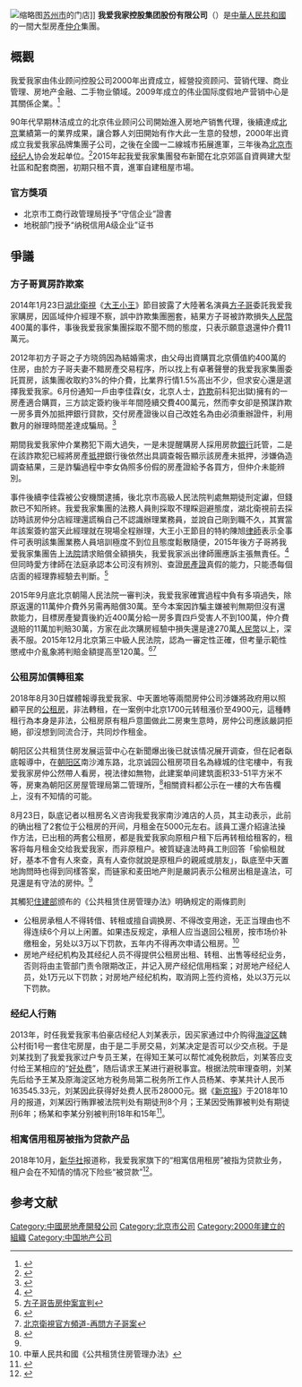 {{lead section|time=2020-04-08T05:36:38+00:00}}
{{Infobox_Company
| company_name   = 伟业我爱我家集團<br/>
| company_logo   =
| company_type   = 私人公司
| market_information = 
| foundation     = 2000年5月2日
| company_slogan = 
| location       = {{PRC}}<br/>北京市东城区东四十条甲22号南新仓商务大厦A座701室
| zip_code       = 
| telephone_no   = 010-5980 8919
| key_people     = 伟业顾问[[董事長|董事長]]：-{林洁}-<br/>我爱我家[[董事長|董事長]]：刘田
| num_employees  = 60,000人
| industry       = 房屋仲介
| revenue        =
|major_shareholder  =伟业顾问控股公司
| homepage       = {{URL|www.5i5j.com}}
}}
[[File:515j_store_in_Suzhou.jpg|缩略图]][[苏州市|苏州市]]的门店]]
'''我爱我家控股集团股份有限公司'''（{{Szse|000560|name=我爱我家}}）是[[中華人民共和國|中華人民共和國]]的一間大型房產[[仲介|仲介]]集團。

==概觀==
我爱我家由伟业顾问控股公司2000年出資成立，經營投资顾问、营销代理、商业管理、房地产金融、二手物业領域。2009年成立的伟业国际度假地产营销中心是其關係企業。<ref>{{Cite web |url=http://finance.china.com.cn/news/special/20154jx/20150825/3309253.shtml |title=中財網-我愛我家集團 |access-date=2015-09-22 |archive-date=2015-10-16 |archive-url=https://web.archive.org/web/20151016203720/http://finance.china.com.cn/news/special/20154jx/20150825/3309253.shtml |dead-url=no }}</ref>

90年代早期林洁成立的北京伟业顾问公司開始進入房地产销售代理，後續達成[[北京|北京]]業績第一的業界成果，讓合夥人刘田開始有作大此一生意的發想，2000年出資成立我爱我家品牌集團子公司，之後在全國一二線城市拓展進軍，三年後為[[北京市|北京市]][[经纪人|经纪人]]协会发起单位。<ref>{{Cite web |url=http://m.21jingji.com/article/20150526/herald/28e0b7509f6599b974b182da4434e5b9.html |title=21世紀網-我愛我家集團進軍自建租屋 |access-date=2015-09-22 |archive-date=2016-03-04 |archive-url=https://web.archive.org/web/20160304091407/http://m.21jingji.com/article/20150526/herald/28e0b7509f6599b974b182da4434e5b9.html |dead-url=no }}</ref>2015年起我爱我家集團發布新聞在北京郊區自資興建大型社區和配套商圈，初期只租不賣，進軍自建租屋市場。

===官方獎項===
*北京市工商行政管理局授予“守信企业”證書
*地税部门授予“纳税信用A级企业”证书

==爭議==
===方子哥買房詐欺案===
2014年1月23日[[湖北衛視|湖北衛視]]《[[大王小王|大王小王]]》節目披露了大陸著名演員[[方子哥|方子哥]]委託我爱我家購房，因區域仲介經理不察，誤中詐欺集團圈套，結果方子哥被詐欺損失[[人民幣|人民幣]]400萬的事件，事後我爱我家集團採取不聞不問的態度，只表示願意退還仲介費11萬元。

2012年初方子哥之子方晓鸽因為結婚需求，由父母出資購買北京價值約400萬的住房，由於方子哥夫妻不黯房產交易程序，所以找上有卓著聲譽的我爱我家集團委託買房，該集團收取約3%的仲介費，比業界行情1.5%高出不少，但求安心還是選擇我爱我家。6月份通知一戶由李佳霖(女，北京人士，[[詐欺|詐欺]]前科犯出獄)擁有的一房產適合購買，三方談定簽約後半年間陸續交費400萬元，然而李女卻是預謀詐欺一房多賣外加抵押銀行貸款，交付房產證後以自己改姓名為由必須重辦證件，利用數月的辦理時間差達成騙局。<ref>{{Cite web |url=https://www.youtube.com/watch?v=X9LeiP95yzs |title=北京衛視-方子哥控告房仲集團 |access-date=2015-09-22 |archive-date=2016-04-01 |archive-url=https://web.archive.org/web/20160401060724/https://www.youtube.com/watch?v=X9LeiP95yzs |dead-url=no }}</ref>

期間我爱我家仲介業務犯下兩大過失，一是未提醒購房人採用房款[[銀行|銀行]]託管，二是在該詐欺犯已經將房產[[抵押|抵押]]銀行後依然出具調查報告顯示該房產未抵押，涉嫌偽造調查結果，三是詐騙過程中李女偽照多份假的房產證給予各買方，但仲介未能辨別。

事件後續李佳霖被公安機關逮捕，後北京市高級人民法院判處無期徒刑定讞，但錢款已不知所終。我爱我家集團的法務人員則採取不理睬迴避態度，湖北衛視前去採訪時該房仲分店經理還謊稱自己不認識辦理業務員，並說自己剛到職不久，其實當年該案簽約當天此經理就在現場全程辦理，大王小王節目的特約陳旭[[律師|律師]]表示全事件可表明該集團業務人員培訓極度不到位且態度鬆散隨便，2015年後方子哥將我爱我家集團告上[[法院|法院]]請求賠償全額損失，我爱我家派出律師團應訴主張無責任。<ref>{{Cite web |url=http://www.tudou.com/albumplay/9_2mbQKdJLs/DbtRD8KwJ84.html |title=湖北衛視-在我愛我家購房被詐鉅款 |access-date=2015-09-22 |archive-date=2016-03-10 |archive-url=https://web.archive.org/web/20160310045342/http://www.tudou.com/albumplay/9_2mbQKdJLs/DbtRD8KwJ84.html |dead-url=no }}</ref>但同時愛方律師在法庭承認本公司沒有辨別、查證[[房產證|房產證]]真假的能力，只能憑每個店面的經理靠經驗去判斷。<ref>[https://www.youtube.com/watch?v=k_w3g_O24vQ&list=PLB3Ii-4FPd07tlk2GaXRAqT_Ecc73R-HZ&index=1 方子哥告房仲案宣判]</ref>

2015年9月底北京朝陽人民法院一審判決，我爱我家確實過程中負有多項過失，除原返還的11萬仲介費外另需再賠償30萬。至今本案因詐騙主嫌被判無期但沒有還款能力，目標房產變賣後約近400萬分給一房多賣四戶受害人不到100萬，仲介費退賠的11萬加判賠30萬，方家在此次購房經驗中損失還是達270萬[[人民幣|人民幣]]以上，深表不服。2015年12月北京第三中級人民法院，認為一審定性正確，但考量示範性懲戒中介亂象將判賠金額提高至120萬。<ref>{{Cite web |url=http://tv.cntv.cn/video/VSET100217155783/71e1980494423de0eb84401f0a4e5c44 |title=央視-方子哥案終審 |access-date=2016-02-17 |archive-url=https://web.archive.org/web/20160224021958/http://tv.cntv.cn/video/VSET100217155783/71e1980494423de0eb84401f0a4e5c44 |archive-date=2016-02-24 |dead-url=yes }}</ref><ref>[https://www.youtube.com/watch?v=MytghHcBplU&t=736s 北京衛視官方頻道-再問方子哥案]</ref>

===公租房加價轉租案===
2018年8月30日媒體報導我爱我家、中天置地等兩間房仲公司涉嫌將政府用以照顧平民的[[公租房|公租房]]，非法轉租，在一案例中北京1700元转租漲价至4900元，這種轉租行為本身是非法，公租房原有租戶意圖做此二房東生意時，房仲公司應該嚴詞拒絕，卻沒想到同流合汙，共同炒作租金。

朝阳区公共租赁住房发展运营中心在新聞爆出後已就该情况展开调查，但在記者臥底報導中，在[[朝阳区|朝阳区]]南沙滩东路，北京诚园公租房项目名為綠城的住宅樓中，有我爱我家房仲公然帶人看房，視法律如無物，此建案单间建筑面积33-51平方米不等，房東為朝阳区房屋管理局第二管理所，<ref name=s20180830>{{Cite web |url=http://tech.sina.com.cn/i/2018-08-30/doc-ihikcahh0314965.shtml |title=新浪-我爱我家被曝转租公租房：原租金1700元转租价4900元 |access-date=2018-08-30 |archive-date=2021-07-26 |archive-url=https://web.archive.org/web/20210726030126/http://tech.sina.com.cn/i/2018-08-30/doc-ihikcahh0314965.shtml }}</ref>相關資料都公示在一樓的大布告欄上，沒有不知情的可能。

8月23日，臥底记者以租房名义咨询我爱我家南沙滩店的人员，其主动表示，此前的确出租了2套位于公租房的开间，月租金在5000元左右。該員工還介紹違法操作方法，已出租的两套公租房，都是我爱我家向原租户租下后再转租给租客的，租客将每月租金交给我爱我家，而非原租户。被質疑違法時員工則回答「偷偷租就好，基本不會有人來查，真有人查你就說是原租戶的親戚或朋友」，臥底至中天置地詢問時也得到同樣答案，而链家和麦田地产則是嚴詞表示公租房出租是違法，可見還是有守法的房仲。<ref name=s20180830 />

其觸犯[[住建部|住建部]]颁布的《公共租赁住房管理办法》明确规定的兩條罰則
*公租房承租人不得转借、转租或擅自调换房、不得改变用途，无正当理由也不得连续6个月以上闲置。如果违反规定，承租人应当退回公租房，按市场价补缴租金，另处以3万以下罚款，五年内不得再次申请公租房。<ref>中華人民共和國《公共租赁住房管理办法》</ref>
*房地产经纪机构及其经纪人员不得提供公租房出租、转租、出售等经纪业务，否则将由主管部门责令限期改正，并记入房产经纪信用档案；对房地产经纪人员，处1万元以下罚款；对房地产经纪机构，取消网上签约资格，处以3万元以下罚款。

===经纪人行贿===
2013年，时任我爱我家韦伯豪店经纪人刘某表示，因买家通过中介购得[[海淀区|海淀区]]魏公村街1号一套住宅房屋，由于是二手房交易，刘某决定是否可以少交点税。于是刘某找到了我爱我家过户专员王某，在得知王某可以帮忙减免税款后，刘某答应支付给王某相应的“[[好处费|好处费]]”，随后请求王某进行避税事宜。根据法院审理查明，刘某先后给予王某及原海淀区地方税务局第二税务所工作人员杨某、李某共计人民币163545.33元，刘某因此获得好处费人民币28000元。据《[[新京报|新京报]]》于2018年10月的报道，刘某因行贿罪被法院判处有期徒刑8个月；王某因受贿罪被判处有期徒刑6年；杨某和李某分别被判刑18年和15年<ref>{{Cite web |url=http://finance.sina.com.cn/chanjing/gsnews/2018-10-09/doc-ifxeuwws2214564.shtml |title=我爱我家中介行贿地税人员避税 联手上下家分好处 |access-date=2018-10-08 |archive-date=2018-10-09 |archive-url=https://web.archive.org/web/20181009041155/http://finance.sina.com.cn/chanjing/gsnews/2018-10-09/doc-ifxeuwws2214564.shtml |dead-url=no }}</ref>。

===相寓信用租房被指为贷款产品===
2018年10月，[[新华社|新华社]]报道称，我爱我家旗下的“相寓信用租房”被指为贷款业务，租户会在不知情的情况下险些“被贷款”<ref>{{Cite web |url=http://finance.sina.com.cn/chanjing/gsnews/2018-10-14/doc-ihmhafir4835851.shtml |title=新华社:租房产品暗藏诸多猫腻 我爱我家为何不愿明说 |access-date=2018-10-15 |archive-date=2018-10-14 |archive-url=https://web.archive.org/web/20181014060021/http://finance.sina.com.cn/chanjing/gsnews/2018-10-14/doc-ihmhafir4835851.shtml |dead-url=no }}</ref>。

==参考文献==
{{reflist|2}}

[[Category:中國房地產開發公司|Category:中國房地產開發公司]]
[[Category:北京市公司|Category:北京市公司]]
[[Category:2000年建立的組織|Category:2000年建立的組織]]
[[Category:中国地产公司|Category:中国地产公司]]